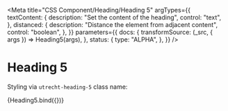<!-- @license CC0-1.0 -->


<Meta
  title="CSS Component/Heading/Heading 5"
  argTypes={{
    textContent: {
      description: "Set the content of the heading",
      control: "text",
    },
    distanced: {
      description: "Distance the element from adjacent content",
      control: "boolean",
    },
  }}
  parameters={{
    docs: {
      transformSource: (_src, { args }) => Heading5(args),
    },
    status: {
      type: "ALPHA",
    },
  }}
/>

# Heading 5

Styling via `utrecht-heading-5` class name:

<Canvas>
  <Story
    name="Heading 5"
    args={{
      distanced: true,
      textContent: "The Quick Brown Fox Jumps Over The Lazy Dog",
    }}
  >
    {Heading5.bind({})}
  </Story>
</Canvas>

<ArgsTable story="Heading 5" />
